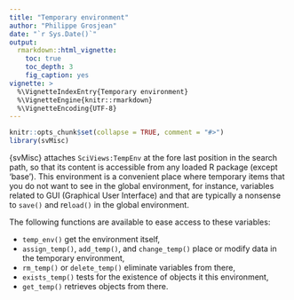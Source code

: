 ```yaml
---
title: "Temporary environment"
author: "Philippe Grosjean"
date: "`r Sys.Date()`"
output:
  rmarkdown::html_vignette:
    toc: true
    toc_depth: 3
    fig_caption: yes
vignette: >
  %\VignetteIndexEntry{Temporary environment}
  %\VignetteEngine{knitr::rmarkdown}
  %\VignetteEncoding{UTF-8}
---
```


```r
knitr::opts_chunk$set(collapse = TRUE, comment = "#>")
library(svMisc)
```

{svMisc} attaches `SciViews:TempEnv` at the fore last position in the search path, so that its content is accessible from any loaded R package (except 'base'). This environment is a convenient place where temporary items that you do not want to see in the global environment, for instance, variables related to GUI (Graphical User Interface) and that are typically a nonsense to `save()` and re`load()` in the global environment.

The following functions are available to ease access to these variables:

- `temp_env()` get the environment itself,
- `assign_temp()`, `add_temp()`, and `change_temp()` place or modify  data in the temporary environment,
- `rm_temp()` or `delete_temp()` eliminate variables from there,
- `exists_temp()` tests for the existence of objects it this environment,
- `get_temp()` retrieves objects from there.

